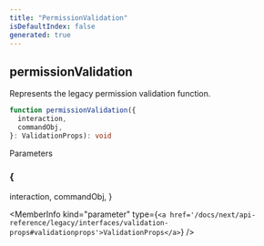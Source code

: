 ```yaml
---
title: "PermissionValidation"
isDefaultIndex: false
generated: true
---
```



<!-- This file was generated from the CommandKit source. Do not modify. Instead, re-run the "docgen" script -->


## permissionValidation

<GenerationInfo sourceFile="packages/legacy/src/validations/permissions.ts" sourceLine="9" packageName="@commandkit/legacy" />

Represents the legacy permission validation function.

```ts title="Signature"
function permissionValidation({
  interaction,
  commandObj,
}: ValidationProps): void
```
Parameters

### \{
  interaction,
  commandObj,
}

<MemberInfo kind="parameter" type={`<a href='/docs/next/api-reference/legacy/interfaces/validation-props#validationprops'>ValidationProps</a>`} />


